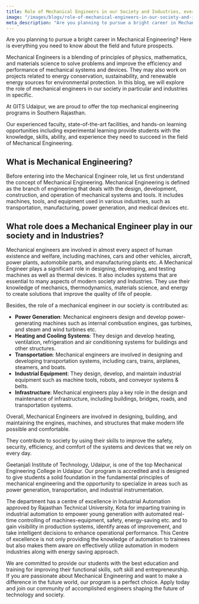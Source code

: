 ```yaml
---
title: Role of Mechanical Engineers in our Society and Industries, everything we need to know
image: "/images/blogs/role-of-mechanical-engineers-in-our-society-and-industries-everything-we-need-to-know.jpg"
meta_description: "Are you planning to pursue a bright career in Mechanical Engineering? Here is everything you need to know about the field and future prospects. Mechanical Engineers is a blending of principles of physics, mathematics, and materials science to solve problems and improve the efficiency and performance of mechanical systems and devices. They may also work on projects related to energy conservation, sustainability, and renewable energy sources for environmental protection."
---
```


Are you planning to pursue a bright career in Mechanical Engineering? Here is everything you need to know about the field and future prospects.

Mechanical Engineers is a blending of principles of physics, mathematics, and materials science to solve problems and improve the efficiency and performance of mechanical systems and devices. They may also work on projects related to energy conservation, sustainability, and renewable energy sources for environmental protection. In this blog, we will explore the role of mechanical engineers in our society in particular and industries in specific.

At GITS Udaipur, we are proud to offer the top mechanical engineering programs in Southern Rajasthan.

Our experienced faculty, state-of-the-art facilities, and hands-on learning opportunities including experimental learning provide students with the knowledge, skills, ability, and experience they need to succeed in the field of Mechanical Engineering.

## What is Mechanical Engineering?

Before entering into the Mechanical Engineer role, let us first understand the concept of Mechanical Engineering. Mechanical Engineering is defined as the branch of engineering that deals with the design, development, construction, and operation of mechanical systems and tools. It includes machines, tools, and equipment used in various industries, such as transportation, manufacturing, power generation, and medical devices etc.

## What role does a Mechanical Engineer play in our society and in Industries?

Mechanical engineers are involved in almost every aspect of human existence and welfare, including machines, cars and other vehicles, aircraft, power plants, automobile parts, and manufacturing plants etc. A Mechanical Engineer plays a significant role in designing, developing, and testing machines as well as thermal devices. It also includes systems that are essential to many aspects of modern society and Industries. They use their knowledge of mechanics, thermodynamics, materials science, and energy to create solutions that improve the quality of life of people.

Besides, the role of a mechanical engineer in our society is contributed as:

- **Power Generation**: Mechanical engineers design and develop power-generating machines such as internal combustion engines, gas turbines, and steam and wind turbines etc.
- **Heating and Cooling Systems**: They design and develop heating, ventilation, refrigeration and air conditioning systems for buildings and other structures.
- **Transportation**: Mechanical engineers are involved in designing and developing transportation systems, including cars, trains, airplanes, steamers, and boats.
- **Industrial Equipment**: They design, develop, and maintain industrial equipment such as machine tools, robots, and conveyor systems & belts.
- **Infrastructure**: Mechanical engineers play a key role in the design and maintenance of infrastructure, including buildings, bridges, roads, and transportation systems.

Overall, Mechanical Engineers are involved in designing, building, and maintaining the engines, machines, and structures that make modern life possible and comfortable.

They contribute to society by using their skills to improve the safety, security, efficiency, and comfort of the systems and devices that we rely on every day.

Geetanjali Institute of Technology, Udaipur, is one of the top Mechanical Engineering College in Udaipur. Our program is accredited and is designed to give students a solid foundation in the fundamental principles of mechanical engineering and the opportunity to specialize in areas such as power generation, transportation, and industrial instrumentation.

The department has a centre of excellence in Industrial Automation approved by Rajasthan Technical University, Kota for imparting training in industrial automation to empower young generation with automated real-time controlling of machines-equipment, safety, energy-saving etc. and to gain visibility in production systems, identify areas of improvement, and take intelligent decisions to enhance operational performance. This Centre of excellence is not only providing the knowledge of automation to trainees but also makes them aware on effectively utilize automation in modern industries along with energy saving approach.

We are committed to provide our students with the best education and training for improving their functional skills, soft skill and entrepreneurship. If you are passionate about Mechanical Engineering and want to make a difference in the future world, our program is a perfect choice. Apply today and join our community of accomplished engineers shaping the future of technology and society.
